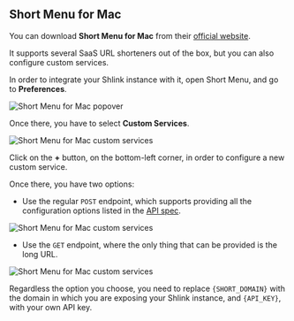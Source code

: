 ## Short Menu for Mac

You can download **Short Menu for Mac** from their [official website](https://shortmenu.com/mac/).

It supports several SaaS URL shorteners out of the box, but you can also configure custom services.

In order to integrate your Shlink instance with it, open Short Menu, and go to **Preferences**.

![Short Menu for Mac popover](/images/integrations/short-menu-mac-popover.png)

Once there, you have to select **Custom Services**.

![Short Menu for Mac custom services](/images/integrations/short-menu-mac-custom-services.png)

Click on the **+** button, on the bottom-left corner, in order to configure a new custom service.

Once there, you have two options:

* Use the regular `POST` endpoint, which supports providing all the configuration options listed in the [API spec](https://api-spec.shlink.io/#/Short%20URLs/createShortUrl).

![Short Menu for Mac custom services](/images/integrations/short-menu-mac-post-shortening.png)

* Use the `GET` endpoint, where the only thing that can be provided is the long URL.

![Short Menu for Mac custom services](/images/integrations/short-menu-mac-get-shortening.png)

Regardless the option you choose, you need to replace `{SHORT_DOMAIN}` with the domain in which you are exposing your Shlink instance, and `{API_KEY}`, with your own API key.
